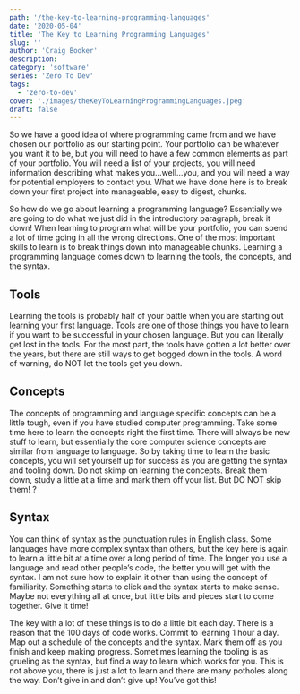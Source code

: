 ```yaml
---
path: '/the-key-to-learning-programming-languages'
date: '2020-05-04'
title: 'The Key to Learning Programming Languages'
slug: ''
author: 'Craig Booker'
description:
category: 'software'
series: 'Zero To Dev'
tags:
  - 'zero-to-dev'
cover: './images/theKeyToLearningProgrammingLanguages.jpeg'
draft: false
---
```


So we have a good idea of where programming came from and we have chosen our portfolio as our starting point. Your portfolio can be whatever you want it to be, but you will need to have a few common elements as part of your portfolio. You will need a list of your projects, you will need information describing what makes you…well…you, and you will need a way for potential employers to contact you. What we have done here is to break down your first project into manageable, easy to digest, chunks.

So how do we go about learning a programming language? Essentially we are going to do what we just did in the introductory paragraph, break it down! When learning to program what will be your portfolio, you can spend a lot of time going in all the wrong directions. One of the most important skills to learn is to break things down into manageable chunks. Learning a programming language comes down to learning the tools, the concepts, and the syntax.

## Tools

Learning the tools is probably half of your battle when you are starting out learning your first language. Tools are one of those things you have to learn if you want to be successful in your chosen language. But you can literally get lost in the tools. For the most part, the tools have gotten a lot better over the years, but there are still ways to get bogged down in the tools. A word of warning, do NOT let the tools get you down.

## Concepts

The concepts of programming and language specific concepts can be a little tough, even if you have studied computer programming. Take some time here to learn the concepts right the first time. There will always be new stuff to learn, but essentially the core computer science concepts are similar from language to language. So by taking time to learn the basic concepts, you will set yourself up for success as you are getting the syntax and tooling down. Do not skimp on learning the concepts. Break them down, study a little at a time and mark them off your list. But DO NOT skip them! ?

## Syntax

You can think of syntax as the punctuation rules in English class. Some languages have more complex syntax than others, but the key here is again to learn a little bit at a time over a long period of time. The longer you use a language and read other people’s code, the better you will get with the syntax. I am not sure how to explain it other than using the concept of familiarity. Something starts to click and the syntax starts to make sense. Maybe not everything all at once, but little bits and pieces start to come together. Give it time!

The key with a lot of these things is to do a little bit each day. There is a reason that the 100 days of code works. Commit to learning 1 hour a day. Map out a schedule of the concepts and the syntax. Mark them off as you finish and keep making progress. Sometimes learning the tooling is as grueling as the syntax, but find a way to learn which works for you. This is not above you, there is just a lot to learn and there are many potholes along the way. Don’t give in and don’t give up! You’ve got this!
